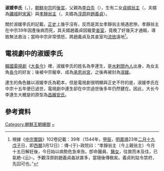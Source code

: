 '''淑媛李氏'''（'''{{lang|ko|숙원 이씨}}'''，{{bd|？||1520年|}}），[[朝鮮中宗|朝鮮中宗]]的[[後宮|後宮]]，父親為[[李白先|李白先]]（{{lang|ko|이백선}}），生有二女[[貞順翁主|貞順翁主]]（{{lang|ko|정순옹주}}，夫婿為[[礪城|礪城]]尉[[宋寅|宋寅]]）與[[孝靜翁主|孝靜翁主]]（{{lang|ko|효정옹주}}，夫婿為[[淳原|淳原]]尉[[趙義貞|趙義貞]]）。 

關於淑媛李氏的記載，[[正史|正史]]上幾乎沒有，反而是其女孝靜翁主境遇悲慘。孝靜翁主在中宗39年因產後病而死，其夫婿趙義貞因寵愛[[妾室|妾室]]，竟晚了好幾天才通報，導致無法救治；當時中宗非常憤怒，將趙義貞及其妾室均[[流放|流放]]遠地<ref>根據《[[中宗實錄|中宗實錄]]》102卷記載：39年（1544年，[[甲辰|甲辰]]，[[明朝|明]][[嘉靖|嘉靖]]23年[[二月十九|二月十九]][[戊子|戊子]]日，即[[公历|西曆]]3月12日）：傳-{于}-政院曰：“孝靜翁主（今上親翁主）今月十五日解妊後，今日始以病勢危急來告。卽命醫員、[[醫女|醫女]]，往救而未及往，已氣絶-{云}-。予觀淳原尉趙義貞姦狀甚多，當隨後傳敎矣。義貞則姑令禁府，先囚可也。”</ref>。
 
== 電視劇中的淑媛李氏==
[[韓國電視劇|韓國電視劇]]《[[大長今_(電視劇)|大長今]]》裡，淑媛李氏的姓名為李連生，是[[水剌間|水剌間]][[女官|內人]]出身，為女主角[[大長今|長今]]的好友；後被中宗寵幸、成為[[承恩尚宮|承恩尚宮]]，之後再被封為[[淑媛|淑媛]]。
 
連生的角色雖以淑媛李氏為範本，但是電視劇很明顯與正史不符的是，淑媛李氏在中宗十五年便已過世，電視劇中連生卻在中宗過世後多年仍然健在。因此，大长今李連生大概是的原型為[[昌嬪安氏|昌嬪安氏]]。

==參考資料==
{{reflist}}

[[Category:朝鮮王朝嬪御|Category:朝鮮王朝嬪御]]
[[Category:李姓|~]]